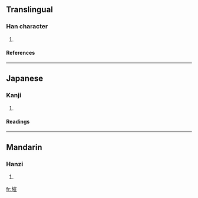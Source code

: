 ==Translingual==
===Han character===
{{Han char|rn=32|rad=土|as=11|sn=14|four=4211<sub>4</sub>|canj=土山人土 (GUOG)}}
# {{defn|Han|sort=土11}}
====References====
{{Han ref|kx=0238.140|dkj=05433|dj=0476.210|hdz=10480.120|uh=5894|ud=22676|bh=E167|bd=57703}}
----
==Japanese==
===Kanji===
{{ja-kanji|grade=|rs=土11}}
# {{defn|Japanese}} 
====Readings====
{{ja-readings|on=[[さい]] (sai), [[ぜ]] (ze)|kun=}}
----
==Mandarin==
===Hanzi===
{{cmn-hanzi|pin=[[cuī]] (cui1)|wg=ts'ui<sup>1</sup>}}
# {{defn|Mandarin}}

[[fr:墔]]